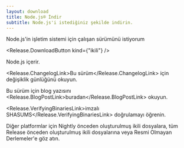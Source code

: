 ```yaml
---
layout: download
title: Node.js® İndir
subtitle: Node.js'i istediğiniz şekilde indirin.
---
```


<section>
Node.js'in <Release.OperatingSystemDropdown /> işletim sistemi için <Release.BitnessDropdown /> çalışan <Release.VersionDropdown /> sürümünü istiyorum

<Release.DownloadButton kind={"ikili"} />
</section>

<section>
Node.js <Release.NpmLink /> içerir.

<Release.ChangelogLink>Bu sürüm</Release.ChangelogLink> için değişiklik günlüğünü okuyun.

Bu sürüm için blog yazısını <Release.BlogPostLink>buradan</Release.BlogPostLink> okuyun.

<Release.VerifyingBinariesLink>imzalı SHASUMS</Release.VerifyingBinariesLink> doğrulamayı öğrenin.

Diğer platformlar için <LinkWithArrow href="https://nodejs.org/download/nightly/">Nightly</LinkWithArrow> önceden oluşturulmuş ikili dosyalara, tüm <LinkWithArrow href="https://nodejs.org/download/release/">Release</LinkWithArrow> önceden oluşturulmuş ikili dosyalarına veya <LinkWithArrow href="https://unofficial-builds.nodejs.org/download/">Resmi Olmayan Derlemeler</LinkWithArrow>'e göz atın.
</section>
